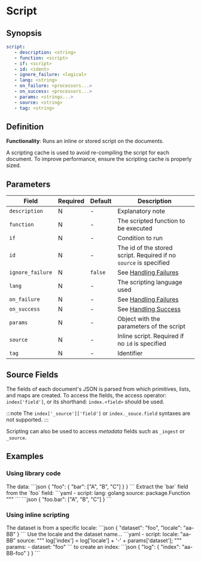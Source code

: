 # Script

## Synopsis

```yaml
script:
   - description: <string>
   - function: <script>
   - if: <script>
   - id: <ident>
   - ignore_failure: <logical>
   - lang: <string>
   - on_failure: <processors...>
   - on_success: <processors...>
   - params: <strings...>
   - source: <string>
   - tag: <string>
```

## Definition

**Functionality**: Runs an inline or stored script on the documents.

A scripting cache is used to avoid re-compiling the script for each document. To improve performance, ensure the scripting cache is properly sized.

## Parameters

|Field|Required|Default|Description|
|---|---|---|---|
|`description`|N|-|Explanatory note|
|`function`|N|-|The scripted function to be executed|
|`if`|N|-|Condition to run|
|`id`|N|-|The id of the stored script. Required if no `source` is specified|
|`ignore_failure`|N|`false`|See [Handling Failures](../handling-failures.mdx)|
|`lang`|N|-|The scripting language used|
|`on_failure`|N|-|See [Handling Failures](../handling-failures.mdx)|
|`on_success`|N|-|See [Handling Success](../handling-success.mdx)|
|`params`|N|-|Object with the parameters of the script|
|`source`|N|-|Inline script. Required if no `id` is specified|
|`tag`|N|-|Identifier|

## Source Fields

The fields of each document's JSON is parsed from which primitives, lists, and maps are created. To access the fields, the access operator: `index['field']`, or its shorthand: `index.<field>` should be used.

:::note
The `index['_source']['field']` or `index._souce.field` syntaxes are not supported.
:::

Scripting can also be used to access _metadata_ fields such as `_ingest` or `_source`.

## Examples

### Using library code

<ExampleGrid>
   <CommentCol>
      The data:
   </CommentCol>
   <CodeCol>
      ```json
      {
         "foo": {
            "bar": ["A", "B", "C"]
         }
      }
      ```
   </CodeCol>

   <CommentCol>
      Extract the `bar` field from the `foo` field:
   </CommentCol>
   <CodeCol>
      ```yaml
      - script:
         lang: golang
         source: package.Function
         """
      ```
      ```json
      {
         "foo.bar": ["A", "B", "C"]
      }
      ```
   </CodeCol>
</ExampleGrid>

### Using inline scripting

<ExampleGrid>
   <CommentCol>
      The dataset is from a specific locale:
   </CommentCol>
   <CodeCol>
      ```json
      {
         "dataset": "foo",
         "locale": "aa-BB"
      }
      ```
   </CodeCol>

   <CommentCol>
      Use the locale and the dataset name...
   </CommentCol>
   <CodeCol>
      ```yaml
      - script:
         locale: "aa-BB"
         source: """
            log['index'] = log['locale'] + '-' + params['dataset'];
         """
         params:
            - dataset: "foo"
   ```
   </CodeCol>
   <CommentCol>
       to create an index:
   </CommentCol>
   <CodeCol>
      ```json
      {
         "log": {
            "index": "aa-BB-foo"
         }
      }
      ```
   </CodeCol>
</ExampleGrid>
